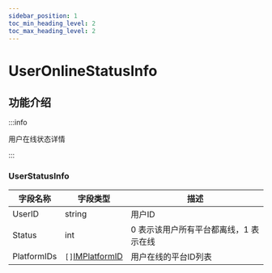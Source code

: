 ```yaml
---
sidebar_position: 1
toc_min_heading_level: 2
toc_max_heading_level: 2
---
```


# UserOnlineStatusInfo

## 功能介绍

:::info

用户在线状态详情

:::

### UserStatusInfo

| 字段名称    | 字段类型 | 描述        |
| ----------- | -------- | ----------- |
| UserID      | string   | 用户ID |
| Status      | int      | 0 表示该用户所有平台都离线，1 表示在线        |
| PlatformIDs | `[]`[IMPlatformID](/docs/sdks/enum/platform.mdx)    | 用户在线的平台ID列表    |
